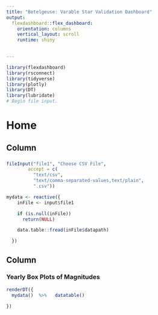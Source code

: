```yaml
---
title: "Betelgeuse: Varable Star Validation Dashboard"
output: 
  flexdashboard::flex_dashboard:
    orientation: columns
    vertical_layout: scroll
    runtime: shiny
    

---
```


```r
library(flexdashboard)
library(rsconnect)
library(tidyverse)
library(plotly)
library(DT) 
library(lubridate)
# Begin file input.

```

# Home

## Column {.sidebar}


### 
```r


fileInput("file1", "Choose CSV File",
        accept = c(
          "text/csv",
          "text/comma-separated-values,text/plain",
          ".csv"))

mydata <- reactive({
    inFile <- input$file1

    if (is.null(inFile))
      return(NULL)

    data.table::fread(inFile$datapath)

  })
```


## Column {data-width=750}

### Yearly Box Plots of Magnitudes
```r
renderDT({
  mydata()  %>%   datatable()
    
})
```

